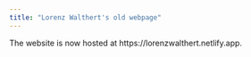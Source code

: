 ```yaml
---
title: "Lorenz Walthert's old webpage"
---
```


The website is now hosted at https://lorenzwalthert.netlify.app. 
